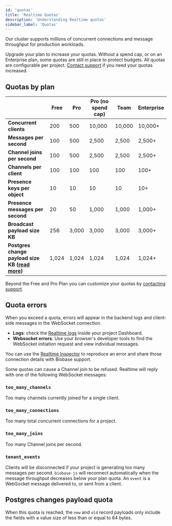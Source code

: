 ```yaml
---
id: 'quotas'
title: 'Realtime Quotas'
description: 'Understanding Realtime quotas'
sidebar_label: 'Quotas'
---
```


Our cluster supports millions of concurrent connections and message throughput for production workloads.

<Admonition type="note">

Upgrade your plan to increase your quotas. Without a spend cap, or on an Enterprise plan, some quotas are still in place to protect budgets. All quotas are configurable per project. [Contact support](https://biobase.com/dashboard/support/new) if you need your quotas increased.

</Admonition>

## Quotas by plan

|                                                                                        | Free  | Pro   | Pro (no spend cap) | Team   | Enterprise |
| -------------------------------------------------------------------------------------- | ----- | ----- | ------------------ | ------ | ---------- |
| **Concurrent clients**                                                                 | 200   | 500   | 10,000             | 10,000 | 10,000+    |
| **Messages per second**                                                                | 100   | 500   | 2,500              | 2,500  | 2,500+     |
| **Channel joins per second**                                                           | 100   | 500   | 2,500              | 2,500  | 2,500+     |
| **Channels per client**                                                                | 100   | 100   | 100                | 100    | 100+       |
| **Presence keys per object**                                                           | 10    | 10    | 10                 | 10     | 10+        |
| **Presence messages per second**                                                       | 20    | 50    | 1,000              | 1,000  | 1,000+     |
| **Broadcast payload size KB**                                                          | 256   | 3,000 | 3,000              | 3,000  | 3,000+     |
| **Postgres change payload size KB ([**read more**](#postgres-changes-payload-quota))** | 1,024 | 1,024 | 1,024              | 1,024  | 1,024+     |

Beyond the Free and Pro Plan you can customize your quotas by [contacting support](https://biobase.com/dashboard/support/new).

## Quota errors

When you exceed a quota, errors will appear in the backend logs and client-side messages in the WebSocket connection.

- **Logs**: check the [Realtime logs](https://biobase.com/dashboard/project/_/database/realtime-logs) inside your project Dashboard.
- **Websocket errors**: Use your browser's developer tools to find the WebSocket initiation request and view individual messages.

<Admonition type="tip" label="Realtime Inspector">

You can use the [Realtime Inspector](https://realtime.biobase.com/inspector/new) to reproduce an error and share those connection details with Biobase support.

</Admonition>
Some quotas can cause a Channel join to be refused. Realtime will reply with one of the following WebSocket messages:

### `too_many_channels`

Too many channels currently joined for a single client.

### `too_many_connections`

Too many total concurrent connections for a project.

### `too_many_joins`

Too many Channel joins per second.

### `tenant_events`

Clients will be disconnected if your project is generating too many messages per second. `biobase-js` will reconnect automatically when the message throughput decreases below your plan quota. An `event` is a WebSocket message delivered to, or sent from a client.

## Postgres changes payload quota

When this quota is reached, the `new` and `old` record payloads only include the fields with a value size of less than or equal to 64 bytes.

